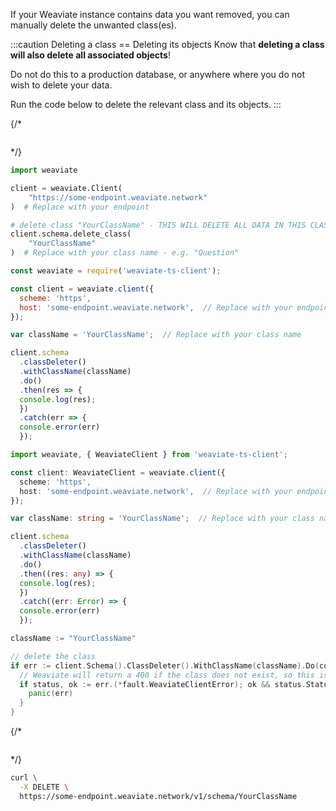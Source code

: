 If your Weaviate instance contains data you want removed, you can manually delete the unwanted class(es).

:::caution Deleting a class == Deleting its objects
Know that **deleting a class will also delete all associated objects**!

Do not do this to a production database, or anywhere where you do not wish to delete your data.

Run the code below to delete the relevant class and its objects.
:::


<Tabs groupId="languages">
{/* <TabItem value="graphql" label="GraphQL">

```graphql

```

</TabItem> */}
<TabItem value="py" label="Python">

<!-- See test_quickstart.py/test_delete_class -->
```python
import weaviate

client = weaviate.Client(
    "https://some-endpoint.weaviate.network"
)  # Replace with your endpoint

# delete class "YourClassName" - THIS WILL DELETE ALL DATA IN THIS CLASS
client.schema.delete_class(
    "YourClassName"
)  # Replace with your class name - e.g. "Question"
```

</TabItem>
<TabItem value="js" label="JavaScript">

```js
const weaviate = require('weaviate-ts-client');

const client = weaviate.client({
  scheme: 'https',
  host: 'some-endpoint.weaviate.network',  // Replace with your endpoint
});

var className = 'YourClassName';  // Replace with your class name

client.schema
  .classDeleter()
  .withClassName(className)
  .do()
  .then(res => {
  console.log(res);
  })
  .catch(err => {
  console.error(err)
  });
```

</TabItem>
<TabItem value="ts" label="TypeScript">

```ts
import weaviate, { WeaviateClient } from 'weaviate-ts-client';

const client: WeaviateClient = weaviate.client({
  scheme: 'https',
  host: 'some-endpoint.weaviate.network',  // Replace with your endpoint
});

var className: string = 'YourClassName';  // Replace with your class name

client.schema
  .classDeleter()
  .withClassName(className)
  .do()
  .then((res: any) => {
  console.log(res);
  })
  .catch((err: Error) => {
  console.error(err)
  });
```

</TabItem>
<TabItem value="go" label="Go">

```go
className := "YourClassName"

// delete the class
if err := client.Schema().ClassDeleter().WithClassName(className).Do(context.Background()); err != nil {
  // Weaviate will return a 400 if the class does not exist, so this is allowed, only return an error if it's not a 400
  if status, ok := err.(*fault.WeaviateClientError); ok && status.StatusCode != http.StatusBadRequest {
    panic(err)
  }
}
```

</TabItem>
{/* <TabItem value="java" label="Java">

```java

```

</TabItem> */}
<TabItem value="curl" label="Curl">

```bash
curl \
  -X DELETE \
  https://some-endpoint.weaviate.network/v1/schema/YourClassName
```

</TabItem>
</Tabs>
